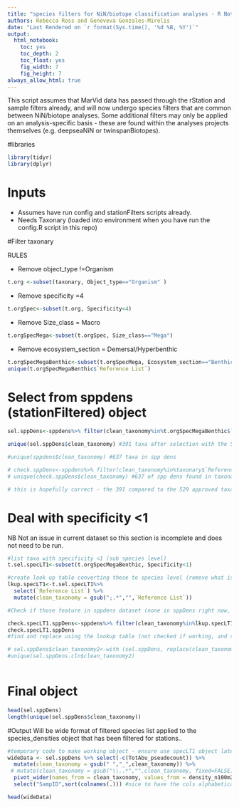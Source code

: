 ```yaml
---
title: "species filters for NiN/biotope classification analyses - R Notebook"
authors: Rebecca Ross and Genoveva Gonzales-Mirelis
date: "Last Rendered on `r format(Sys.time(), '%d %B, %Y')`"
output: 
  html_notebook: 
    toc: yes
    toc_depth: 2
    toc_float: yes
    fig_width: 7
    fig_height: 7
always_allow_html: true 
---
```


This script assumes that MarVid data has passed through the rStation and sample filters already, and will now undergo species filters that are common between NiN/biotope analyses. Some additional filters may only be applied on an analysis-specific basis - these are found within the analyses projects themselves (e.g. deepseaNiN or twinspanBiotopes).

#libraries
```r
library(tidyr)
library(dplyr)
```


# Inputs
- Assumes have run config and stationFilters scripts already.
- Needs Taxonary
(loaded into environment when you have run the config.R script in this repo)



#Filter taxonary

RULES

- Remove object_type !=Organism
```r
t.org <-subset(taxonary, Object_type=="Organism" )
```


- Remove specificity =4
```r
t.orgSpec<-subset(t.org, Specificity<4)
```

- Remove Size_class = Macro
```r
t.orgSpecMega<-subset(t.orgSpec, Size_class=="Mega")
```


- Remove ecosystem_section = Demersal/Hyperbenthic
```r
t.orgSpecMegaBenthic<-subset(t.orgSpecMega, Ecosystem_section=="Benthic" )
unique(t.orgSpecMegaBenthic$`Reference List`)
```







# Select from sppdens (stationFiltered) object

```r
sel.sppDens<-sppdens%>% filter(clean_taxonomy%in%t.orgSpecMegaBenthic$`Reference List`)

unique(sel.sppDens$clean_taxonomy) #391 taxa after selection with the 529 selected taxonary taxa - why?

#unique(sppdens$clean_taxonomy) #637 taxa in spp dens

# check.sppDens<-sppdens%>% filter(clean_taxonomy%in%taxonary$`Reference List`)
# unique(check.sppDens$clean_taxonomy) #637 of spp dens found in taxonary.

# this is hopefully correct - the 391 compared to the 529 approved taxa may be due to the removal of coastal stations and still portions of transects
```
# Deal with specificity <1

NB Not an issue in current dataset so this section is incomplete and does not need to be run.
```r
#list taxa with specificity <1 (sub species level)
t.sel.specLT1<-subset(t.orgSpecMegaBenthic, Specificity<1)

#create look up table converting these to species level (remove what is after the ';')
lkup.specLT1<-t.sel.specLT1%>%
  select(`Reference List`) %>%
  mutate(clean_taxonomy = gsub(";.*","",`Reference List`))

#Check if those feature in sppdens dataset (none in sppDens right now, so check code with future dataset)

check.specLT1.sppDens<-sppdens%>% filter(clean_taxonomy%in%lkup.specLT1$`Reference List`) #none in spdens, so no issue right now
check.specLT1.sppDens
#find and replace using the lookup table (not checked if working, and still incomplete, check with future data if there are <1 specificity taxa recorded in the sppdens dataset)

# sel.sppDens$clean_taxonomy2<-with (sel.sppDens, replace(clean_taxonomy, which(clean_taxonomy==lkup.specLT1$`Reference List`), lkup.specLT1$clean_taxonomy))
#unique(sel.sppDens.cln$clean_taxonomy2)
  
```
# Final object
```r
head(sel.sppDens)
length(unique(sel.sppDens$clean_taxonomy))
```



#Output
Will be wide format of filtered species list applied to the species_densities object that has been filtered for stations..


```r

#temporary code to make working object - ensure use specLT1 object later
wideData <- sel.sppDens %>% select(-c(TotAbu_pseudocount)) %>%
  mutate(clean_taxonomy = gsub(" ","_",clean_taxonomy)) %>%
 # mutate(clean_taxonomy = gsub("\\..*","",clean_taxonomy, fixed=FALSE)) %>%#removes whats after the ;
  pivot_wider(names_from = clean_taxonomy, values_from = density_n100m2, values_fill = 0, values_fn = sum)%>%
  select("SampID",sort(colnames(.))) #nice to have the cols alphabetical

head(wideData)

```

